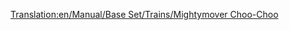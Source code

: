 [[Translation:en/Manual/Base Set/Trains/Mightymover Choo-Choo]]
{{it/Manuale/Set base/Treni/Motrici|Image=[[File:en/Manual/Base Set/Trains/Mightymoverchoochoo.png]]
|Name=Mightymover Choo-Choo
|Cost=€ 44.530
|Speed=112 km/h (70 mph)
|Weight=140 t
|Power=1.014 hp (746 kW)
|Annual=€ 4.756
|Designed=1966
|Lifespan=20 
|Capacity=N/A
|Description=La migliore e ultima locomotiva a vapore di  Toyland.
|Real-life=Immaginario
}}